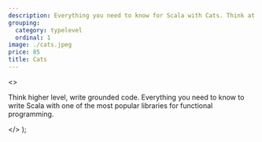 ```yaml
---
description: Everything you need to know for Scala with Cats. Think at a higher level, write grounded code.
grouping:
  category: typelevel
  ordinal: 1
image: ./cats.jpeg
price: 85
title: Cats
---
```


  <>
    <p>
      Think higher level, write grounded code. Everything you need to know to
      write Scala with one of the most popular libraries for functional
      programming.
    </p>
  </>
);

